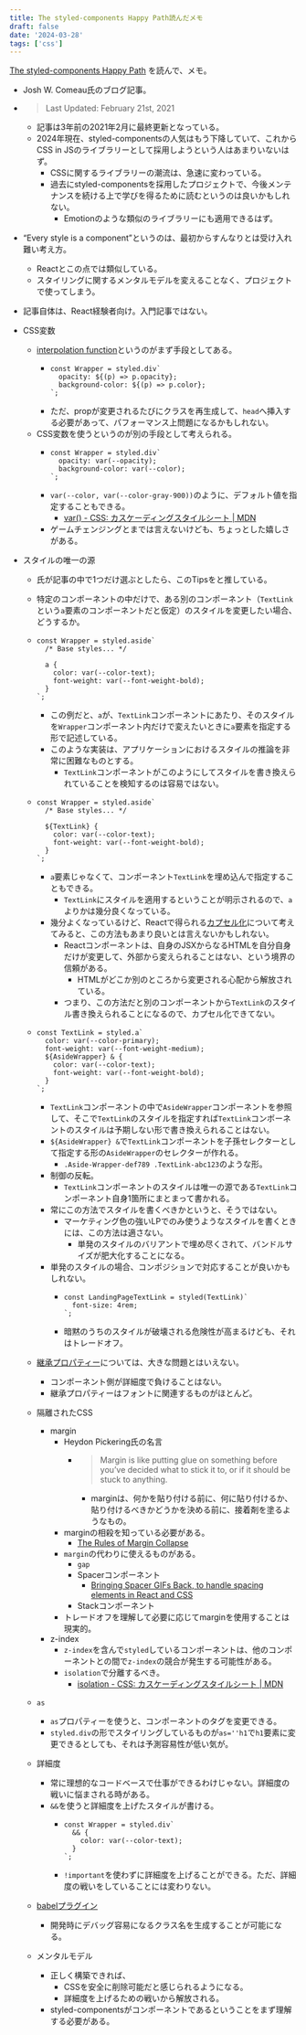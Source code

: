 ```yaml
---
title: The styled-components Happy Path読んだメモ
draft: false
date: '2024-03-28'
tags: ['css']
---
```


[The styled-components Happy Path](https://www.joshwcomeau.com/css/styled-components/) を読んで、メモ。

- Josh W. Comeau氏のブログ記事。
- > Last Updated: February 21st, 2021
  - 記事は3年前の2021年2月に最終更新となっている。
  - 2024年現在、styled-componentsの人気はもう下降していて、これからCSS in JSのライブラリーとして採用しようという人はあまりいないはず。
    - CSSに関するライブラリーの潮流は、急速に変わっている。
    - 過去にstyled-componentsを採用したプロジェクトで、今後メンテナンスを続ける上で学びを得るために読むというのは良いかもしれない。
      - Emotionのような類似のライブラリーにも適用できるはず。
- “Every style is a component”というのは、最初からすんなりとは受け入れ難い考え方。
  - Reactとこの点では類似している。
  - スタイリングに関するメンタルモデルを変えることなく、プロジェクトで使ってしまう。
- 記事自体は、React経験者向け。入門記事ではない。
- CSS変数
  - [interpolation function](https://styled-components.com/docs/basics#adapting-based-on-props)というのがまず手段としてある。
    - ```tsx
      const Wrapper = styled.div`
        opacity: ${(p) => p.opacity};
        background-color: ${(p) => p.color};
      `;
      ```
    - ただ、propが変更されるたびにクラスを再生成して、`head`へ挿入する必要があって、パフォーマンス上問題になるかもしれない。
  - CSS変数を使うというのが別の手段として考えられる。
    - ```tsx
      const Wrapper = styled.div`
        opacity: var(--opacity);
        background-color: var(--color);
      `;
      ```
    - `var(--color, var(--color-gray-900))`のように、デフォルト値を指定することもできる。
      - [var() - CSS: カスケーディングスタイルシート | MDN](https://developer.mozilla.org/ja/docs/Web/CSS/var)
    - ゲームチェンジングとまでは言えないけども、ちょっとした嬉しさがある。
- スタイルの唯一の源

  - 氏が記事の中で1つだけ選ぶとしたら、このTipsをと推している。
  - 特定のコンポーネントの中だけで、ある別のコンポーネント（`TextLink`という`a`要素のコンポーネントだと仮定）のスタイルを変更したい場合、どうするか。
  - ```tsx
    const Wrapper = styled.aside`
      /* Base styles... */

      a {
        color: var(--color-text);
        font-weight: var(--font-weight-bold);
      }
    `;
    ```

    - この例だと、`a`が、`TextLink`コンポーネントにあたり、そのスタイルを`Wrapper`コンポーネント内だけで変えたいときに`a`要素を指定する形で記述している。
    - このような実装は、アプリケーションにおけるスタイルの推論を非常に困難なものとする。
      - `TextLink`コンポーネントがこのようにしてスタイルを書き換えられていることを検知するのは容易ではない。

  - ```tsx
    const Wrapper = styled.aside`
      /* Base styles... */

      ${TextLink} {
        color: var(--color-text);
        font-weight: var(--font-weight-bold);
      }
    `;
    ```

    - `a`要素じゃなくて、コンポーネント`TextLink`を埋め込んで指定することもできる。
      - `TextLink`にスタイルを適用するということが明示されるので、`a`よりかは幾分良くなっている。
    - 幾分よくなっているけど、Reactで得られる[カプセル化](https://ja.wikipedia.org/wiki/%E3%82%AB%E3%83%97%E3%82%BB%E3%83%AB%E5%8C%96)について考えてみると、この方法もあまり良いとは言えないかもしれない。
      - Reactコンポーネントは、自身のJSXからなるHTMLを自分自身だけが変更して、外部から変えられることはない、という境界の信頼がある。
        - HTMLがどこか別のところから変更される心配から解放されている。
      - つまり、この方法だと別のコンポーネントから`TextLink`のスタイル書き換えられることになるので、カプセル化できてない。

  - ```tsx
    const TextLink = styled.a`
      color: var(--color-primary);
      font-weight: var(--font-weight-medium);
      ${AsideWrapper} & {
        color: var(--color-text);
        font-weight: var(--font-weight-bold);
      }
    `;
    ```
    - `TextLink`コンポーネントの中で`AsideWrapper`コンポーネントを参照して、そこで`TextLink`のスタイルを指定すれば`TextLink`コンポーネントのスタイルは予期しない形で書き換えられることはない。
    - `${AsideWrapper} &`で`TextLink`コンポーネントを子孫セレクターとして指定する形の`AsideWrapper`のセレクターが作れる。
      - `.Aside-Wrapper-def789 .TextLink-abc123`のような形。
    - 制御の反転。
      - `TextLink`コンポーネントのスタイルは唯一の源である`TextLink`コンポーネント自身1箇所にまとまって書かれる。
    - 常にこの方法でスタイルを書くべきかというと、そうではない。
      - マーケティング色の強いLPでのみ使うようなスタイルを書くときには、この方法は適さない。
        - 単発のスタイルのバリアントで埋め尽くされて、バンドルサイズが肥大化することになる。
    - 単発のスタイルの場合、コンポジションで対応することが良いかもしれない。
      - ```tsx
        const LandingPageTextLink = styled(TextLink)`
          font-size: 4rem;
        `;
        ```
      - 暗黙のうちのスタイルが破壊される危険性が高まるけども、それはトレードオフ。
  - [継承プロパティー](https://developer.mozilla.org/ja/docs/Web/CSS/Inheritance#%E7%B6%99%E6%89%BF%E3%83%97%E3%83%AD%E3%83%91%E3%83%86%E3%82%A3)については、大きな問題とはいえない。
    - コンポーネント側が詳細度で負けることはない。
    - 継承プロパティーはフォントに関連するものがほとんど。
  - 隔離されたCSS
    - margin
      - Heydon Pickering氏の名言
        - > Margin is like putting glue on something before you’ve decided what to stick it to, or if it should be stuck to anything.
          - marginは、何かを貼り付ける前に、何に貼り付けるか、貼り付けるべきかどうかを決める前に、接着剤を塗るようなもの。
      - marginの相殺を知っている必要がある。
        - [The Rules of Margin Collapse](https://www.joshwcomeau.com/css/rules-of-margin-collapse/)
      - `margin`の代わりに使えるものがある。
        - `gap`
        - Spacerコンポーネント
          - [Bringing Spacer GIFs Back, to handle spacing elements in React and CSS](https://www.joshwcomeau.com/react/modern-spacer-gif/)
        - Stackコンポーネント
      - トレードオフを理解して必要に応じてmarginを使用することは現実的。
    - z-index
      - `z-index`を含んで`styled`しているコンポーネントは、他のコンポーネントとの間で`z-index`の競合が発生する可能性がある。
      - `isolation`で分離するべき。
        - [isolation - CSS: カスケーディングスタイルシート | MDN](https://developer.mozilla.org/ja/docs/Web/CSS/isolation)
  - `as`
    - `as`プロパティーを使うと、コンポーネントのタグを変更できる。
    - `styled.div`の形でスタイリングしているものが`as=''h1`で`h1`要素に変更できるとしても、それは予測容易性が低い気が。
  - 詳細度
    - 常に理想的なコードベースで仕事ができるわけじゃない。詳細度の戦いに悩まされる時がある。
    - `&&`を使うと詳細度を上げたスタイルが書ける。
      - ```tsx
        const Wrapper = styled.div`
          && {
            color: var(--color-text);
          }
        `;
        ```
      - `!important`を使わずに詳細度を上げることができる。ただ、詳細度の戦いをしていることには変わりない。
  - [babelプラグイン](https://github.com/styled-components/babel-plugin-styled-components)
    - 開発時にデバッグ容易になるクラス名を生成することが可能になる。
  - メンタルモデル
    - 正しく構築できれば、
      - CSSを安全に削除可能だと感じられるようになる。
      - 詳細度を上げるための戦いから解放される。
    - styled-componentsがコンポーネントであるということをまず理解する必要がある。
